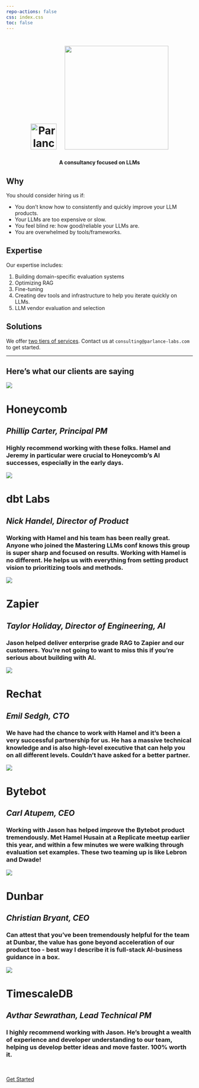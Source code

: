 ```yaml
---
repo-actions: false
css: index.css
toc: false
---
```


```{=html}
<style>
    .cube {
      margin-right: 1.5vw;  /* Use viewport units for responsive margin */
    }
    /* Media query for small screens */
    @media only screen and (max-width: 600px) {
      .cube {
        width: auto;  /* Auto width to maintain aspect ratio */
        max-width: 50%;  /* Max width 100% of parent container */
        height: auto;  /* Auto height to maintain aspect ratio */
        margin-right: 0;
      }
      h1 img {
        margin-top: 10px; /* Add a top margin on small screens */
      }
    }
</style>
<center>
<h1><img src="b.png" alt="Parlance Labs" width="70" class="cube"> <img src="c.png" width="280"></img></h1>
<h4> A consultancy focused on LLMs</h4>
</center>
```

## Why

You should consider hiring us if:

- You don’t know how to consistently and quickly improve your LLM products.
- Your LLMs are too expensive or slow.
- You feel blind re: how good/reliable your LLMs are.
- You are overwhelmed by tools/frameworks.

## Expertise

Our expertise includes:

1. Building domain-specific evaluation systems
2. Optimizing RAG
3. Fine-tuning
4. Creating dev tools and infrastructure to help you iterate quickly on LLMs.
5. LLM vendor evaluation and selection

## Solutions

We offer [two tiers of services](services.qmd). Contact us at `consulting@parlance-labs.com` to get started.

---

::: {.testimonial-section}

::: {.hero-banner}
## Here's what our clients are saying
:::

::: {.content-block .grid .gap-4}


::: {.testimonial .g-col-12 .g-col-md-6}

![](testimonial_headshots/phillip.jpeg)

# Honeycomb

## _Phillip Carter, Principal PM_

### Highly recommend working with these folks. Hamel and Jeremy in particular were crucial to Honeycomb's AI successes, especially in the early days.

:::


::: {.testimonial .g-col-12 .g-col-md-6}

![](testimonial_headshots/nick.jpeg)

# dbt Labs

## _Nick Handel, Director of Product_

### Working with Hamel and his team has been really great. Anyone who joined the Mastering LLMs conf knows this group is super sharp and focused on results. Working with Hamel is no different. He helps us with everything from setting product vision to prioritizing tools and methods.

:::

::: {.testimonial .g-col-12 .g-col-md-6}

![](testimonial_headshots/taylor.jpeg)

# Zapier

## _Taylor Holiday, Director of Engineering, AI_

### Jason helped deliver enterprise grade RAG to Zapier and our customers. You're not going to want to miss this if you're serious about building with AI.

:::

::: {.testimonial .g-col-12 .g-col-md-6}

![](testimonial_headshots/emil.jpeg)

# Rechat

## _Emil Sedgh, CTO_

### We have had the chance to work with Hamel and it's been a very successful partnership for us.  He has a massive technical knowledge and is also high-level executive that can help you on all different levels. Couldn't have asked for a better partner.

:::

::: {.testimonial .g-col-12 .g-col-md-6}

![](testimonial_headshots/carl.jpeg)

# Bytebot

## _Carl Atupem, CEO_

### Working with Jason has helped improve the Bytebot product tremendously. Met Hamel Husain at a Replicate meetup earlier this year, and within a few minutes we were walking through evaluation set examples. These two teaming up is like Lebron and Dwade!

:::

::: {.testimonial .g-col-12 .g-col-md-6}

![](testimonial_headshots/christian.jpg)

# Dunbar

## _Christian Bryant, CEO_

### Can attest that you’ve been tremendously helpful for the team at Dunbar, the value has gone beyond acceleration of our product too - best way I describe it is full-stack AI-business guidance in a box. 

:::


::: {.testimonial .g-col-12 .g-col-md-6}

![](testimonial_headshots/avthar.jpeg)

# TimescaleDB

## _Avthar Sewrathan, Lead Technical PM_

### I highly recommend working with Jason. He's brought a wealth of experience and developer understanding to our team, helping us develop better ideas and move faster. 100% worth it.

:::






:::

<br>

[Get Started](./services.qmd){.btn-action-primary .btn-action .btn .btn-success .btn-lg role="button"}



:::
